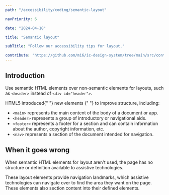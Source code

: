 ```yaml
---
path: "/accessibility/coding/semantic-layout"

navPriority: 6

date: "2024-04-18"

title: "Semantic layout"

subTitle: "Follow our accessibility tips for layout."

contribute: "https://github.com/mi6/ic-design-system/tree/main/src/content/structured/accessibility/coding/semantic-layout.mdx"
---
```


## Introduction

Use semantic HTML elements over non-semantic elements for layouts, such as `<header>` instead of `<div id="header">`.

<p>
  HTML5 introduced{" "}
  <ic-link
    target="_blank"
    href="https://www.w3.org/TR/html5-diff/#new-elements"
    rel="noreferrer noopener nofollow"
  >
    new elements
  </ic-link>{" "}
  to improve structure, including:
</p>

- `<main>` represents the main content of the body of a document or app.
- `<header>` represents a group of introductory or navigational aids.
- `<footer>` represents a footer for a section and can contain information about the author, copyright information, etc.
- `<nav>` represents a section of the document intended for navigation.

## When it goes wrong

When semantic HTML elements for layout aren't used, the page has no structure or definition available to assistive technologies.

These layout elements provide navigation landmarks, which assistive technologies can navigate over to find the area they want on the page. These elements also section content into their defined elements.
